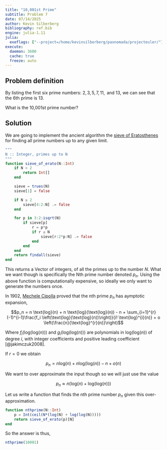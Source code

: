 ```yaml
---
title: "10,001st Prime"
subtitle: Problem 7
date: 07/14/2025
author: Kevin Silberberg
bibliography: ref.bib
engine: julia-1.11
julia:
  exeflags: ["--project=/home/kevinsilberberg/paxnomada/projecteuler/"]
execute:
  daemon: 3600
  cache: true
  freeze: auto
---
```


## Problem definition

By listing the first six prime numbers: $2, 3, 5, 7, 11, \text{ and } 13$, we can see that the $6$th prime is 13.

What is the 10,001st prime number?

## Solution

We are going to implement the ancient algorithm the [sieve of Eratosthenes](https://en.wikipedia.org/wiki/Sieve_of_Eratosthenes) for finding all prime numbers up to any given limit.

```julia
"""
N :: Integer, primes up to N
"""
function sieve_of_erato(N::Int)
    if N < 2
        return Int[]
    end

    sieve = trues(N)
    sieve[1] = false

    if N ≥ 2
        sieve[4:2:N] .= false
    end

    for p in 3:2:isqrt(N)
        if sieve[p]
            r = p*p
            if r ≤ N
                sieve[r:2*p:N] .= false
            end
        end
    end
    return findall(sieve)
end
```

This returns a Vector of integers, of all the primes up to the number $N$. What we want though is specifically the Nth prime number denoted $p_n$. Using the above function is computationally expensive, so ideally we only want to generate the numbers once.

In 1902, [Mechele Cipolla](https://en.wikipedia.org/wiki/Michele_Cipolla) proved that the nth prime $p_n$ has aymptotic expansion,

$$p_n = n \text{log}(n) + n \text{log}(\text{log}(n)) - n + \sum_{i=1}^{r}(-1)^{i-1}\frac{f_i \left(\text{log}(\text{log}(n))\right)}{i! \text{log}^{i}(n)} + o \left(\frac{n}{\text{log}^{r}(n)}\right)$$

Where $f_i(\text{log}(\text{log}(n)))$ and $g_i(\text{log}(\text{log}(n)))$ are polynomials in $\text{log}(\text{log}(n))$ of degree $i$, with integer coefficients and positive leading coefficient [@jakimczuk2008].

If $r = 0$ we obtain

$$p_n = n \text{log}(n) + n \text{log}(\text{log}(n)) - n + o(n)$$

We want to over approximate the input though so we will just use the value

$$p_n \approx n \left(\text{log}(n) + \text{log}(\text{log}(n))\right)$$

Let us write a function that finds the nth prime number $p_n$ given this over-approximation.

```julia
function nthprime(N::Int)
    p = Int(ceil(N*(log(N) + log(log(N)))))
    return sieve_of_erato(p)[N]
end
```

So the answer is thus,

```julia
nthprime(10001)
```
